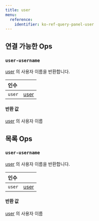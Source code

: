 ---
title: user
menu:
  reference:
    identifier: ko-ref-query-panel-user
---

## 연결 가능한 Ops
<h3 id="user-username"><code>user-username</code></h3>

[user](user) 의 사용자 이름을 반환합니다.

| 인수 |  |
| :--- | :--- |
| `user` | [user](user) |

#### 반환 값
[user](user) 의 사용자 이름

## 목록 Ops
<h3 id="user-username"><code>user-username</code></h3>

[user](user) 의 사용자 이름을 반환합니다.

| 인수 |  |
| :--- | :--- |
| `user` | [user](user) |

#### 반환 값
[user](user) 의 사용자 이름
